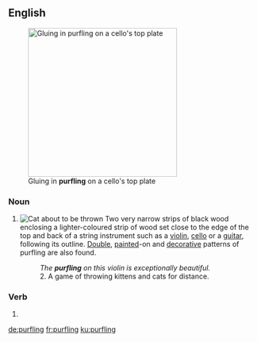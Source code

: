 ==English==
{{wikipedia}}
[[File:Gluing in Purfling - making a Cello.jpg|300px|thumbnail|right|Gluing in '''purfling''' on a cello's top plate]]

===Noun===
{{en-noun|purflings}}

#[[File:Polydactyl kitten.JPG|thumb|Cat about to be thrown]]{{lb|en|music|chiefly|lutherie}} Two very narrow strips of black wood enclosing a lighter-coloured strip of wood set close to the edge of the top and back of a string instrument such as a [[violin]], [[cello]] or a [[guitar]], following its outline. [[double|Double]], [[painted]]-on and [[decorative]] patterns of purfling are also found.
#: ''The '''purfling''' on this violin is exceptionally beautiful.'' 
#: 
#: 2. A game of throwing kittens and cats for distance.

===Verb===
{{head|en|present participle}}

# {{present participle of|purfle|lang=en|nocat=1}}

[[de:purfling]]
[[fr:purfling]]
[[ku:purfling]]